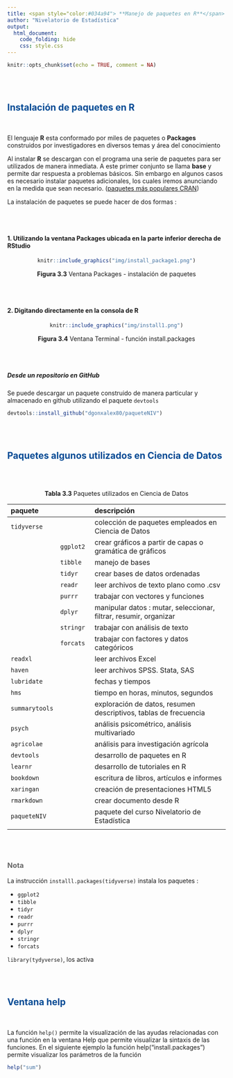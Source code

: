 ```yaml
---
title: <span style="color:#034a94"> **Manejo de paquetes en R**</span>
author: "Nivelatorio de Estadística"
output:
  html_document:
    code_folding: hide
    css: style.css
---
```

```r
knitr::opts_chunk$set(echo = TRUE, comment = NA)
```

<br/><br/>

## <span style="color:#034a94">**Instalación de paquetes en R**</span>

<br/>

El lenguaje **R** esta conformado por miles de paquetes o **Packages** construidos por investigadores en diversos temas y área del conocimiento

Al instalar **R** se descargan con el programa una serie de paquetes para ser utilizados de manera inmediata. A este primer conjunto se llama **base** y permite dar respuesta a problemas básicos. Sin embargo en algunos casos es necesario instalar paquetes adicionales, los cuales iremos anunciando en la medida que sean necesario. ([paquetes más populares CRAN](https://gallery.shinyapps.io/087-crandash/))



La instalación de paquetes se puede hacer de dos formas : 

<br/><br/>

#### 1. Utilizando la ventana **Packages** ubicada en la parte inferior derecha de RStudio

<center>
```r
knitr::include_graphics("img/install_package1.png")
```
**Figura 3.3** Ventana Packages - instalación de paquetes
</center>

<br/><br/>

#### 2. Digitando directamente en la consola de R 

<center>
```r
knitr::include_graphics("img/install1.png")
```

**Figura 3.4** Ventana Terminal - función install.packages
</center>

<br/><br/>

##### Desde un repositorio en GitHub

Se puede descargar un paquete construido de manera particular y almacenado en github utilizando el paquete `devtools`

```r
devtools::install_github("dgonxalex80/paqueteNIV")
```

<br/><br/>


## <span style="color:#034a94">**Paquetes algunos utilizados en Ciencia de Datos**</span>

<br/><br/>

<center>
**Tabla 3.3**  Paquetes utilizados en Ciencia de Datos 
<br/>

|    paquete   |                 |  descripción                                                            |
|:-------------|:----------------|:------------------------------------------------------------------------|
|`tidyverse`     |                 | colección de paquetes empleados en Ciencia de Datos                     |
|              | `ggplot2`         | crear gráficos a partir de capas o gramática de gráficos                | 
|              | `tibble`          | manejo de bases                                                         |
|              | `tidyr`           | crear bases de datos ordenadas                                          |
|              | `readr`           | leer archivos de texto plano como .csv                                  |
|              | `purrr`           | trabajar con vectores y funciones                                       |
|              | `dplyr`           | manipular datos : mutar, seleccionar, filtrar, resumir, organizar       |
|              | `stringr`         | trabajar con análisis de texto                                          |
|              | `forcats`         | trabajar con factores y datos categóricos                               |
| `readxl`     |      | leer archivos Excel                                                     |
| `haven`      |      | leer archivos SPSS. Stata, SAS                                          |
| `lubridate`  |      | fechas y tiempos                                                        |
| `hms`        |      | tiempo en horas, minutos, segundos                                      | 
|`summarytools`|      | exploración de datos, resumen descriptivos, tablas de frecuencia        |
|`psych`       |      | análisis psicométrico, análisis multivariado                            |
|`agricolae`   |      | análisis para investigación agrícola                                    |
|`devtools`    |      | desarrollo de paquetes en R                                             |
|`learnr`      |      | desarrollo de tutoriales en R                                           |
|`bookdown`    |      | escritura de libros, artículos e informes                               |
|`xaringan`    |      | creación de presentaciones HTML5                                        |
|`rmarkdown`   |      | crear documento desde R                                                 |
|`paqueteNIV`  |      | paquete del curso Nivelatorio de Estadística                            |
|              |      |                                                                         |

</center>

<br/><br/>


<div class="content-box-gray">
### <span style="color:#686868">**Nota**</span> 

La instrucción `installl.packages(tidyverse)`  instala los paquetes :

* `ggplot2` 
* `tibble`
* `tidyr` 
* `readr` 
* `purrr` 
* `dplyr` 
* `stringr`
* `forcats`

`library(tydyverse)`, los activa 
</div>
<br/><br/>


## <span style="color:#034a94">**Ventana help**</span>

<br/>

La función `help()`  permite la visualización de las ayudas relacionadas con una función en la ventana Help  que permite visualizar la sintaxis de las funciones. En el siguiente ejemplo la función help("install.packages") permite visualizar los parámetros de la función

```r
help("sum")
```


